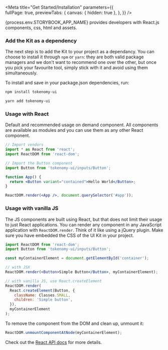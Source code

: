 
<Meta title="Get Started/Installation" 
  parameters={{  
    fullPage: true,
    previewTabs: {
      canvas: { hidden: true },
    },
  }} 
/>

<Title>Installation</Title>
<Subtitle>{process.env.STORYBOOK_APP_NAME} provides developers with React.js components, css, html and assets.</Subtitle>

### Add the Kit as a dependency

<p>The next step is to add the Kit to your project as a dependancy. You can choose to install it through <code>npm</code> or <code>yarn</code>: they are both valid package managers and we don't want to recommend one over the other, but once you pick your favourite tool, simply stick with it and avoid using them simultaneously.</p>

<p>To install and save in your package.json dependencies, run:</p>

<TabsState initial="npm">
  <div id="npm" title="NPM"><div>

```sh
npm install tokenomy-ui
```

  </div></div>
  <div id="yarn" title="YARN"><div>

```sh
yarn add tokenomy-ui
```

  </div></div>  
</TabsState>

### Usage with React

<p>Default and recommended usage on demand component. All components are available as modules and you can use them as any other React component.</p>

```jsx
// Import vendors
import * as React from 'react';
import ReactDOM from 'react-dom';

// Import the Button component
import Button from 'tokenomy-ui/inputs/Button';

function App() {
  return <Button variant="contained">Hello World</Button>;
}

ReactDOM.render(<App />, document.querySelector('#app'));
```

### Usage with vanilla JS

<p>The JS components are built using React, but that does not limit their usage to just React applications. You can render any component in any JavaScript application with <code>ReactDOM.render</code>. Think of it like using a jQuery plugin. Make sure you have embedded the CSS of the UI Kit in your project.</p>

```jsx
import ReactDOM from 'react-dom';
import Button from 'tokenomy-ui/inputs/Button';

const myContainerElement = document.getElementById('container');

// with JSX
ReactDOM.render(<Button>Simple Button</Button>, myContainerElement);

// with vanilla JS, use React.createElement
ReactDOM.render(
  React.createElement(Button, {
    className: Classes.SMALL,
    children: 'Simple button',
  }),
  myContainerElement
);
```

<p style={{margin: 0}}>To remove the component from the DOM and clean up, unmount it:</p>

```jsx
ReactDOM.unmountComponentAtNode(myContainerElement);
```

<p>Check out the <a class="link" target="_blank" href="https://reactjs.org/docs/react-api.html">React API docs</a> for more details.</p>